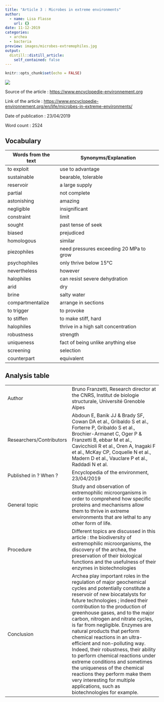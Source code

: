 ```yaml
---
title: "Article 3 : Microbes in extreme environments"
author:
  - name: Lisa Flasse
    url: {}
date: 11-12-2019
categories:
  - archea
  - bacteria
preview: images/microbes-extremophiles.jpg
output:
  distill::distill_article:
    self_contained: false
---
```


```r
knitr::opts_chunk$set(echo = FALSE)
```

![](images/microbes-extremophiles.jpg)

Source of the article : <https://www.encyclopedie-environnement.org>

Link of the article : <https://www.encyclopedie-environnement.org/en/life/microbes-in-extreme-environments/>

Date of publication : 23/04/2019

Word count : 2524

## Vocabulary 

| Words from the text | Synonyms/Explanation                    |
| ------------------- | --------------------------------------- |
| to exploit          | use to advantage                        |
| sustainable         | bearable, tolerable                     |
| reservoir           | a large supply                          |
| partial             | not complete                            |
| astonishing         | amazing                                 |
| negligible          | insignificant                           |
| constraint          | limit                                   |
| sought              | past tense of seek                      |
| biased              | prejudiced                              |
| homologous          | similar                                 |
| piezophiles         | need pressures exceeding 20 MPa to grow |
| psychophiles        | only thrive below 15°C                  |
| nevertheless        | however                                 |
| halophiles          | can resist severe dehydration           |
| arid                | dry                                     |
| brine               | salty water                             |
| compartmentalize    | arrange in sections                     |
| to trigger          | to provoke                              |
| to stiffen          | to make stiff, hard                     |
| halophiles          | thrive in a high salt concentration     |
| robustness          | strength                                |
| uniqueness          | fact of being unlike anything else      |
| screening           | selection                               |
| counterpart         | equivalent                              |

## Analysis table

|                          |                                                                                                                                                                                                                                                                                                                                                                                                                                                                                                                                                                                                                                                                                        |
| ------------------------ | -------------------------------------------------------------------------------------------------------------------------------------------------------------------------------------------------------------------------------------------------------------------------------------------------------------------------------------------------------------------------------------------------------------------------------------------------------------------------------------------------------------------------------------------------------------------------------------------------------------------------------------------------------------------------------------- |
| Author                   | Bruno Franzetti, Research director at the CNRS, Institut de biologie structurale, Université Grenoble Alpes                                                                                                                                                                                                                                                                                                                                                                                                                                                                                                                                                                            |
| Researchers/Contributors | Abdoun E, Banik JJ & Brady SF, Cowan DA et al., Gribaldo S et al., Forterre P, Gribaldo S et al., Brochier-Armanet C, Oger P & Franzetti B, ebbar M et al., Cavicchioli R et al., Oren A, Inagaki F et al., McKay CP, Coquelle N et al., Madern D et al., Vauclare P et al., Raddadi N et al.                                                                                                                                                                                                                                                                                                                                                                                          |
| Published in ? When ?    | Encyclopedia of the environment, 23/04/2019                                                                                                                                                                                                                                                                                                                                                                                                                                                                                                                                                                                                                                            |
| General topic            | Study and observation of extremophilic microorganisms in order to comprehend how specific proteins and mechanisms allow them to thrive in extreme environments that are lethal to any other form of life.                                                                                                                                                                                                                                                                                                                                                                                                                                                                              |
| Procedure                | Different topics are discussed in this article : the biodiversity of extremophilic microorganisms, the discovery of the archea, the preservation of their biological functions and the usefulness of their enzymes in biotechnologies                                                                                                                                                                                                                                                                                                                                                                                                                                                  |
| Conclusion               | Archea play important roles in the regulation of major geochemical cycles and potentially constitute a reservoir of new biocatalysts for future technologies ; indeed their contribution to the production of greenhouse gases, and to the major carbon, nitrogen and nitrate cycles, is far from negligible. Enzymes are natural products that perform chemical reactions in an ultra-efficient and non-polluting way. Indeed, their robustness, their ability to perform chemical reactions under extreme conditions and sometimes the uniqueness of the chemical reactions they perform make them very interesting for multiple applications, such as biotechnologies for example.  |

